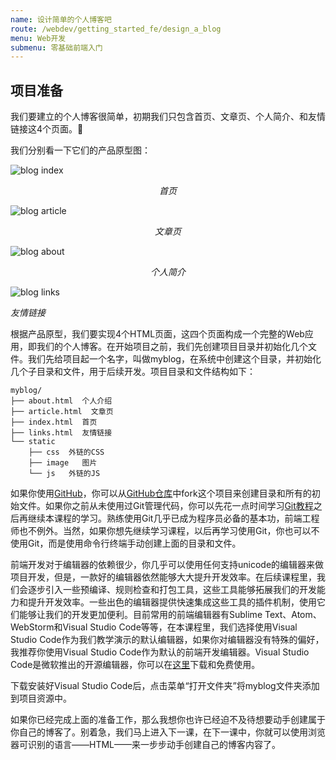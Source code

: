 ```yaml
---
name: 设计简单的个人博客吧
route: /webdev/getting_started_fe/design_a_blog
menu: Web开发
submenu: 零基础前端入门
---
```


## 项目准备

我们要建立的个人博客很简单，初期我们只包含首页、文章页、个人简介、和友情链接这4个页面。

我们分别看一下它们的产品原型图：

![blog index](public/blog-index.jpg)

<div style="text-align:center;margin:auto;font-size:14px;"><em>首页</em></div> 

![blog article](public/blog-article.jpg)

<div style="text-align:center;margin:auto;font-size:14px;"><em>文章页</em></div> 

![blog about](public/blog-about.jpg)

<div style="text-align:center;margin:auto;font-size:14px;"><em>个人简介</em></div>

![blog links](public/blog-links.jpg)


<Unsafe>
  <div style={{textAlign:'center',margin:'auto',fontSize:'14px',marginBottom:'24px'}}><em>友情链接</em></div> 
</Unsafe>


根据产品原型，我们要实现4个HTML页面，这四个页面构成一个完整的Web应用，即我们的个人博客。在开始项目之前，我们先创建项目目录并初始化几个文件。我们先给项目起一个名字，叫做myblog，在系统中创建这个目录，并初始化几个子目录和文件，用于后续开发。项目目录和文件结构如下：

```
myblog/
├── about.html  个人介绍
├── article.html  文章页
├── index.html  首页
├── links.html  友情链接
└── static  
    ├── css  外链的CSS 
    ├── image   图片
    └── js   外链的JS
```

如果你使用[GitHub](https://github.com)，你可以从[GitHub仓库](https://github.com/junyux/myblog)中fork这个项目来创建目录和所有的初始文件。如果你之前从未使用过Git管理代码，你可以先花一点时间学习[Git教程](https://www.liaoxuefeng.com/wiki/0013739516305929606dd18361248578c67b8067c8c017b000)之后再继续本课程的学习。熟练使用Git几乎已成为程序员必备的基本功，前端工程师也不例外。当然，如果你想先继续学习课程，以后再学习使用Git，你也可以不使用Git，而是使用命令行终端手动创建上面的目录和文件。

前端开发对于编辑器的依赖很少，你几乎可以使用任何支持unicode的编辑器来做项目开发，但是，一款好的编辑器依然能够大大提升开发效率。在后续课程里，我们会逐步引入一些预编译、规则检查和打包工具，这些工具能够拓展我们的开发能力和提升开发效率。一些出色的编辑器提供快速集成这些工具的插件机制，使用它们能够让我们的开发更加便利。目前常用的前端编辑器有Sublime Text、Atom、WebStorm和Visual Studio Code等等，在本课程里，我们选择使用Visual Studio Code作为我们教学演示的默认编辑器，如果你对编辑器没有特殊的偏好，我推荐你使用Visual Studio Code作为默认的前端开发编辑器。Visual Studio Code是微软推出的开源编辑器，你可以在[这里](https://code.visualstudio.com/)下载和免费使用。

下载安装好Visual Studio Code后，点击菜单“打开文件夹”将myblog文件夹添加到项目资源中。

如果你已经完成上面的准备工作，那么我想你也许已经迫不及待想要动手创建属于你自己的博客了。别着急，我们马上进入下一课，在下一课中，你就可以使用浏览器可识别的语言——HTML——来一步步动手创建自己的博客内容了。
